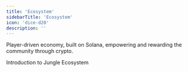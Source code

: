 ```yaml
---
title: 'Ecosystem'
sidebarTitle: 'Ecosystem'
icon: 'dice-d20'
description: ''
---
```

Player-driven economy, built on Solana, empowering and rewarding the community through crypto.


<CardGroup cols={3}>
 <Card title="Genesis Collection" icon="atom" href="genesis">
  Introduction to Jungle Ecosystem
  </Card>
    <Card title="Holder Benefits" icon="album-collection" href="holders">
  </Card>
    <Card title="Genesis Staking" icon="ferris-wheel" href="staking">
  </Card>
   <Card title="Juice" icon="apple" href="juice">
  </Card>
   <Card title="Community" icon="church" href="community">
  </Card>
</CardGroup>
